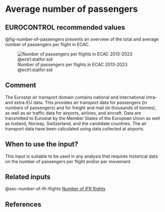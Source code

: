 # Average number of passengers {#sec-average-number-of-passengers}

## EUROCONTROL recommended values

@fig-number-of-passengers presents an overview of the total and average number 
of passengers per flight in ECAC.


![Number of passengers per flights in ECAC 2013-2023 @ectrl:statfor:sid](../figures/number_passengers.png){#fig-number-of-passengers}

## Comment

The Eurostat air transport domain contains national and international intra- and
extra-EU data. This provides air transport data for passengers (in numbers of 
passengers) and for freight and mail (in thousands of tonnes), as well as air
traffic data for airports, airlines, and aircraft. Data are transmitted to Eurostat
by the Member States of the European Union as well as Iceland, Norway, Switzerland,
and the candidate countries. The air transport data have been calculated using
data collected at airports.

## When to use the input?

This input is suitable to be used in any analysis that requires historical data 
on the number of passengers per flight and/or per movement.

## Related inputs

@sec-number-of-ifr-flights [Number of IFR flights](#sec-number-of-ifr-flights)

## References



